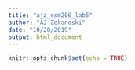 ```yaml
---
title: "ajz_esm206_lab5"
author: "AJ Zekanoski"
date: "10/28/2019"
output: html_document
---
```


```r
knitr::opts_chunk$set(echo = TRUE)
```


